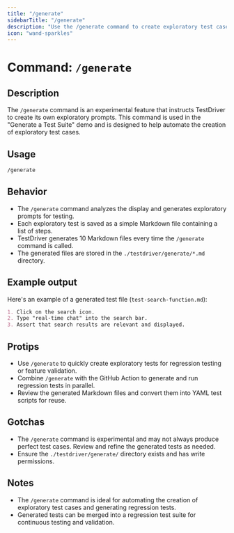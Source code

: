 ```yaml
---
title: "/generate"
sidebarTitle: "/generate"
description: "Use the /generate command to create exploratory test cases automatically."
icon: "wand-sparkles"
---
```


# Command: `/generate`

## Description
The `/generate` command is an experimental feature that instructs TestDriver to create its own exploratory prompts. This command is used in the "Generate a Test Suite" demo and is designed to help automate the creation of exploratory test cases.

## Usage
```bash
/generate
```

## Behavior
- The `/generate` command analyzes the display and generates exploratory prompts for testing.
- Each exploratory test is saved as a simple Markdown file containing a list of steps.
- TestDriver generates 10 Markdown files every time the `/generate` command is called.
- The generated files are stored in the `./testdriver/generate/*.md` directory.

## Example output
Here's an example of a generated test file (`test-search-function.md`):
```markdown
1. Click on the search icon.
2. Type "real-time chat" into the search bar.
3. Assert that search results are relevant and displayed.
```

## Protips
- Use `/generate` to quickly create exploratory tests for regression testing or feature validation.
- Combine `/generate` with the GitHub Action to generate and run regression tests in parallel.
- Review the generated Markdown files and convert them into YAML test scripts for reuse.

## Gotchas
- The `/generate` command is experimental and may not always produce perfect test cases. Review and refine the generated tests as needed.
- Ensure the `./testdriver/generate/` directory exists and has write permissions.

## Notes
- The `/generate` command is ideal for automating the creation of exploratory test cases and generating regression tests.
- Generated tests can be merged into a regression test suite for continuous testing and validation.
```
